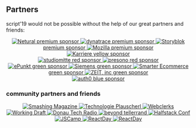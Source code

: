 
## Partners

script'19 would not be possible without the help of our great partners and friends:

<style jsx>{`
  a > * {
    display: block;
  }

  a {
    text-align: center;
  }
  
  span {
    font-size: 1rem;
  }

  img {
    padding: 0.5rem 1.5rem;
  }

  .small {
    height: 40px;
  }

  .med {
    height: 50px;
  }

  .lg {
    height: 60px;
  }

  .sm-padding {
    padding: 0.5rem;
  }

  .sm-margin {
    margin: 0.5rem;
  }
`}</style>


<Center>
  <a className="sm-margin" href="https://netural.com" rel="noopener">
    <img className="small" alt="Netural" src="/static/assets/images/partner/netural.svg?v=2" />
    <span>premium sponsor</span>
  </a>
  <a className="sm-margin" href="https://dynatrace.com" rel="noopener">
    <img className="lg" alt="dynatrace" src="/static/assets/images/partner/dynatrace.png?v=2" />
    <span>premium sponsor</span>
  </a>
  <a className="sm-margin" href="https://storyblok.com" rel="noopener">
    <img className="lg" alt="Storyblok" src="/static/assets/images/partner/storyblok.png?v=2" />
    <span>premium sponsor</span>
  </a>
  <a className="sm-margin" href="https://mozilla.com" rel="noopener">
    <img className="lg" alt="Mozilla" src="/static/assets/images/partner/mozilla.png?v=2" />
    <span>premium sponsor</span>
  </a>
</Center>


<Center>
  <a href="https://karriere.at" rel="noopener" >
    <img className="small" alt="Karriere" src="/static/assets/images/partner/karriere.png?v=2" />
    <span>yellow sponsor</span>
  </a>
</Center>


<Center>
  <a href="https://studiomitte.com" rel="noopener" >
    <img className="lg" alt="studiomitte" src="/static/assets/images/partner/studiomitte.svg?v=2" />
    <span>red sponsor</span>
  </a>
  <a href="https://presono.com" rel="noopener" >
    <img className="lg" alt="presono" src="/static/assets/images/partner/presono.svg?v=2" />
    <span>red sponsor</span>
  </a>
</Center>



<Center>
  <a href="https://epunkt.com" rel="noopener" >
    <img  alt="ePunkt" src="/static/assets/images/partner/epunkt.png?v=1?v=2" />
    <span>green sponsor</span>
  </a>
  <a href="https://siemens.com/" rel="noopener" >
    <img  alt="Siemens" src="/static/assets/images/partner/siemens.jpg?v=1?v=2" />
    <span>green sponsor</span>
  </a>
  <a href="https://smarter-ecommerce.com/" rel="noopener" >
    <img  alt="Smarter Ecommerce" src="/static/assets/images/partner/smec.jpg?v=1" />
    <span>green sponsor</span>
  </a>
  <a href="https://zeit.co/" rel="noopener" >
    <img  alt="ZEIT, inc" src="/static/assets/images/partner/zeit.svg?v=1?v=2" />
    <span>green sponsor</span>
  </a>
</Center>


<Center>
  <a href="https://auth0.com" rel="noopener" >
    <img className="small" alt="auth0" src="/static/assets/images/partner/auth0.svg?v=2" />
    <span>blue sponsor</span>
  </a>
</Center>

### community partners and friends

<Center>
  <a href="https://smashingmagazine.com" rel="noopener" >
    <img className="small sm-padding sm-margin" alt="Smashing Magazine" src="/static/assets/images/partner/smashing.png?v=2" />
  </a>
  <a href="https://technologieplauscherl.at" rel="noopener" >
    <img className="small sm-padding sm-margin" alt="Technologie Plauscherl" src="/static/assets/images/partner/plauscherl.jpeg?v=2" />
  </a>
  <a href="https://webclerks.at" rel="noopener" >
    <img className="small sm-padding sm-margin" alt="Webclerks" src="/static/assets/images/partner/webclerks.png?v=2" />
  </a>
  <a href="https://workingdraft.de" rel="noopener" >
    <img className="small sm-padding sm-margin" alt="Working Draft" src="/static/assets/images/partner/workingdraft.png?v=2" />
  </a>
  <a href="https://dtr.fm" rel="noopener" >
    <img className="small sm-padding sm-margin" alt="Donau Tech Radio" src="/static/assets/images/partner/dtr.jpg?v=2" />
  </a>
  <a href="https://beyondtellerrand.com" rel="noopener" >
    <img className="small sm-padding sm-margin" alt="beyond tellerrand" src="/static/assets/images/partner/beyond.png?v=2" />
  </a>
  <a href="https://halfstackconf.com" rel="noopener" >
    <img className="small sm-padding sm-margin" alt="Halfstack Conf" src="/static/assets/images/partner/halfstack-logo.svg?v=2" />
  </a>
  <a href="https://jscamp.tech" rel="noopener" >
    <img className="med sm-padding sm-margin" alt="JSCamp" src="/static/assets/images/partner/jscamp.svg?v=2" />
  </a>
  <a href="https://reactday.berlin" rel="noopener" >
    <img className="med sm-padding sm-margin" alt="ReactDay" src="/static/assets/images/partner/react-berlin.png?v=2" />
  </a>
  <a href="https://angular-austria.at" rel="noopener" >
    <img className="med sm-padding sm-margin" alt="ReactDay" src="/static/assets/images/partner/angularaustria.png?v=2" />
  </a>
</Center>
